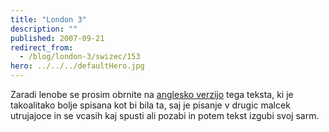 ```yaml
---
title: "London 3"
description: ""
published: 2007-09-21
redirect_from:
  - /blog/london-3/swizec/153
hero: ../../../defaultHero.jpg
---
```


Zaradi lenobe se prosim obrnite na [anglesko verzijo](http://swizec.com/index.php/lang=en) tega teksta, ki je takoalitako bolje spisana kot bi bila ta, saj je pisanje v drugic malcek utrujajoce in se vcasih kaj spusti ali pozabi in potem tekst izgubi svoj sarm.
